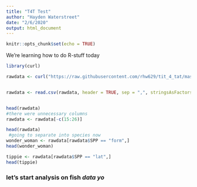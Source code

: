 ```yaml
---
title: "T4T Test"
author: "Hayden Waterstreet"
date: "2/6/2020"
output: html_document
---
```


```r
knitr::opts_chunk$set(echo = TRUE)
```

We're learning how to do R-stuff today
```r

library(curl)

rawdata <- curl("https://raw.githubusercontent.com/rhw629/tit_4_tat/master/t4t_quick-look_SUTS.csv")


rawdata <- read.csv(rawdata, header = TRUE, sep = ",", stringsAsFactors = TRUE)


head(rawdata)
#there were unnecessary columns 
rawdata <- rawdata[-c(15:26)]

head(rawdata)
 #going to separate into species now
wonder_woman <- rawdata[rawdata$SPP == "form",]
head(wonder_woman)

tippie <- rawdata[rawdata$SPP == "lat",]
head(tippie)


```


### let's start analysis on **fish** *data* ***yo***

```r



```

